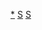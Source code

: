 {{asbox
|image=Outline_of_Shenzhen_(Gray).png
|category=深圳小作品
|subject=與[[深圳市|深圳]]相關的
|name=Template:Sz-Stub
}}<noinclude>
[[Category:深圳小作品|*]]
[[Category:深圳模板|S]] 
[[Category:中國地理小作品模板|S]]
</noinclude>